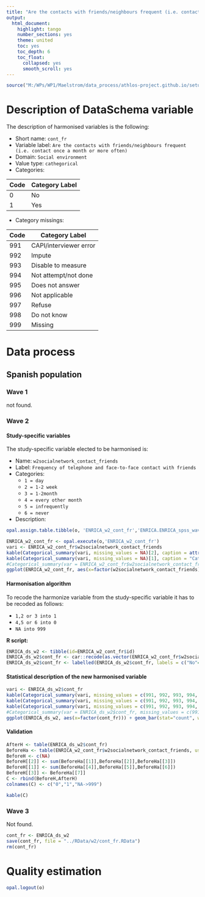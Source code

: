 ```yaml
---
title: "Are the contacts with friends/neighbours frequent (i.e. contact once a month or more often)"
output:
  html_document:
    highlight: tango
    number_sections: yes
    theme: united
    toc: yes
    toc_depth: 6
    toc_float:
      collapsed: yes
      smooth_scroll: yes
---
```


<!-- ########################################################## --> 

<!-- # Installation, loading packages -->
<!-- **R script:** -->

```r
source("M:/WPs/WP1/Maelstrom/data_process/athlos-project.github.io/setup_ania.r")
```

<!-- ########################################################## --> 



# Description of DataSchema variable

The description of harmonised variables is the following:

* Short name: `cont_fr`
* Variable label: `Are the contacts with friends/neighbours frequent (i.e. contact once a month or more often)`
* Domain: `Social environment`
* Value type: `cathegorical`
* Categories:

**Code** | **Category Label**
-------- | ------------------
0        | No
1        | Yes


* Category missings: 

**Code** | **Category Label**
----| ------------------
991 | CAPI/interviewer error
992 | Impute
993 | Disable to measure
994 | Not attempt/not done
995 | Does not answer
996 | Not applicable
997 | Refuse
998 | Do not know
999 | Missing


<!-- ########################################################## --> 

# Data process
## Spanish population

### Wave 1
not found. 

### Wave 2

#### Study-specific variables

The study-specific variable elected to be harmonised is:

* Name: `w2socialnetwork_contact_friends`
* Label: `Frequency of telephone and face-to-face contact with friends`
* Categories:
    + `1 = day`
    + `2 = 1-2 week`
    + `3 = 1-2month`
    + `4 = every other month`
    + `5 = infrequently`
    + `6 = never`


* Description: 
```r
opal.assign.table.tibble(o, 'ENRICA_w2_cont_fr','ENRICA.ENRICA_spss_wave2',variables=list('w2socialnetwork_contact_friends'), missings = TRUE)
```

```r
ENRICA_w2_cont_fr <- opal.execute(o,'ENRICA_w2_cont_fr')
vari <- ENRICA_w2_cont_fr$w2socialnetwork_contact_friends
kable(Categorical_summary(vari, missing_values = NA)[2], caption = attributes(vari)$`spss::shortName`)
kable(Categorical_summary(vari, missing_values = NA)[1], caption = "Category")
#Categorical_summary(var = ENRICA_w2_cont_fr$w2socialnetwork_contact_friends, missing_values = NA)
ggplot(ENRICA_w2_cont_fr, aes(x=factor(w2socialnetwork_contact_friends))) + geom_bar(stat="count", width=0.4, fill="steelblue") + xlab("Frequency of telephone and face-to-face contact with friends") + ylab("Frequency")
```

#### Harmonisation algorithm
To recode the harmonize variable from the study-specific variable it has to be recoded as follows:  

* `1,2 or 3 into 1`
* `4,5 or 6 into 0`
* `NA into 999`

**R script:**

```r
ENRICA_ds_w2 <- tibble(id=ENRICA_w2_cont_fr$id)
ENRICA_ds_w2$cont_fr <- car::recode(as.vector(ENRICA_w2_cont_fr$w2socialnetwork_contact_friends), "1:3='1'; 4:6='0'; NA='999'")
ENRICA_ds_w2$cont_fr <- labelled(ENRICA_ds_w2$cont_fr, labels = c("No"=0, "Yes"=1, "Missing"=999, "Do not know"=998, "Refuse"=997, "Not applicable"=996, "Don't answer"=995,  "Not attempt/not done/not yet recorded"=994, "Disable to measure"=993, "Impute"=992, "CAPI/interviewer error"=991))
```

#### Statistical description of the new harmonised variable
```r
vari <- ENRICA_ds_w2$cont_fr
kable(Categorical_summary(vari, missing_values = c(991, 992, 993, 994, 995, 996, 997, 998, 999))[3]) 
kable(Categorical_summary(vari, missing_values = c(991, 992, 993, 994, 995, 996, 997, 998, 999))[1], caption = "Category")
kable(Categorical_summary(vari, missing_values = c(991, 992, 993, 994, 995, 996, 997, 998, 999))[2], caption = "Type of missing")
#Categorical_summary(var = ENRICA_ds_w2$cont_fr, missing_values = c(991, 992, 993, 994, 995, 996, 997, 998, 999))
ggplot(ENRICA_ds_w2, aes(x=factor(cont_fr))) + geom_bar(stat="count", width=0.4, fill="steelblue") + xlab("Are the contacts with friends/neighbours frequent") + ylab("Frequency")
```

#### Validation
```r
AfterH <- table(ENRICA_ds_w2$cont_fr)
BeforeHa <- table(ENRICA_w2_cont_fr$w2socialnetwork_contact_friends, useNA='ifany')
BeforeH <- c(NA)
BeforeH[[2]] <- sum(BeforeHa[[1]],BeforeHa[[2]],BeforeHa[[3]])
BeforeH[[1]] <- sum(BeforeHa[[4]],BeforeHa[[5]],BeforeHa[[6]])
BeforeH[[3]] <- BeforeHa[[7]]
C <- rbind(BeforeH,AfterH)
colnames(C) <- c("0","1","NA->999")

kable(C)
```

### Wave 3
Not found.

```r
cont_fr <- ENRICA_ds_w2
save(cont_fr, file = "../RData/w2/cont_fr.RData")
rm(cont_fr)


```


# Quality estimation
```r
opal.logout(o)
```
